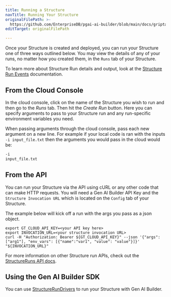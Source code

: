 ```yaml
---
title: Running a Structure
navTitle: Running Your Structure
originalFilePath: >-
  https://github.com/EnterpriseDB/pgai-ai-builder/blob/main/docs/griptape-cloud/structures/run-structure.md
editTarget: originalFilePath

---
```


Once your Structure is created and deployed, you can run your Structure one of three ways outlined below. You may view the details of any of your runs, no matter how you created them, in the `Runs` tab of your Structure.

To learn more about Structure Run details and output, look at the [Structure Run Events](structure-run-events.mdx) documentation.

## From the Cloud Console

In the cloud console, click on the name of the Structure you wish to run and then go to the *Runs* tab. Then hit the *Create Run* button. Here you can specify arguments to pass to your Structure run and any run-specific environment variables you need.

When passing arguments through the cloud console, pass each new argument on a new line. For example if your local code is ran with the inputs `-i input_file.txt` then the arguments you would pass in the cloud would be:

```bash
-i
input_file.txt
```

## From the API

You can run your Structure via the API using cURL or any other code that can make HTTP requests. You will need a Gen AI Builder API Key and the `Structure Invocation URL` which is located on the `Config` tab of your Structure.

The example below will kick off a run with the args you pass as a json object.

```shell
export GT_CLOUD_API_KEY=<your API key here>
export INVOCATION_URL=<your structure invocation URL>
curl -H "Authorization: Bearer ${GT_CLOUD_API_KEY}" --json '{"args": ["arg1"], "env_vars": [{"name":"var1", "value": "value"}]}' "${INVOCATION_URL}"
```

For more information on other Structure run APIs, check out the [StructureRuns API docs](../api#structureruns).

## Using the Gen AI Builder SDK

You can use [StructureRunDrivers](/edb-postgres-ai/1.3/ai-factory/gen-ai/reference/sdk/drivers/structure-run-drivers#gen-ai-builder) to run your Structure with Gen AI Builder.
